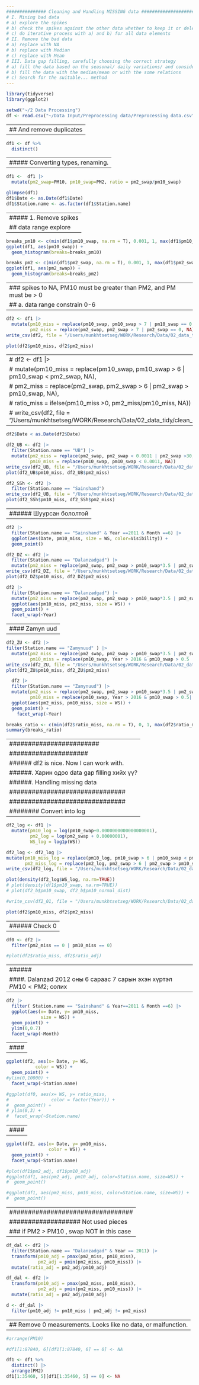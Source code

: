 ```yaml
---
############### Cleaning and Handling MISSING data #########################
# I. Mining bad data
# a) explore the spikes
# b) check the spikes against the other data whether to keep it or delete it
# c) do iterative process with a) and b) for all data elements
# II. Remove the bad data
# a) replace with NA
# b) replace with Median
# c) replace with Mean
# III. Data gap filling, carefully choosing the correct strategy
# a) fill the data based on the seasonal/ daily variations/ and consider trend
# b) fill the data with the median/mean or with the some relations
# c) Search for the suitable... method
---
```


```r
library(tidyverse)
library(ggplot2)

setwd("~/2 Data Processing")
df <- read.csv("~/Data Input/Preprocessing data/Preprocessing data.csv")
```

---
## And remove duplicates
---

```r
df1 <- df %>%
  distinct()
```

---
##### Converting types, renaming.
---

```r
df1 <-  df1 |>
  mutate(pm2_swap=PM10, pm10_swap=PM2, ratio = pm2_swap/pm10_swap)

glimpse(df1)
df1$Date <- as.Date(df1$Date)
df1$Station.name <- as.factor(df1$Station.name) 
```

---
##### 1. Remove spikes
##  data range explore
---

```r
breaks_pm10 <- c(min(df1$pm10_swap, na.rm = T), 0.001, 1, max(df1$pm10_swap, na.rm = T))
ggplot(df1, aes(pm10_swap)) + 
  geom_histogram(breaks=breaks_pm10)

breaks_pm2 <- c(min(df1$pm2_swap, na.rm = T), 0.001, 1, max(df1$pm2_swap, na.rm = T))
ggplot(df1, aes(pm2_swap)) + 
  geom_histogram(breaks=breaks_pm2)
```

---
### spikes to NA, PM10 must be greater than PM2, and PM must be > 0
## a. data range constrain 0-6
---

```r
df2 <- df1 |>
  mutate(pm10_miss = replace(pm10_swap, pm10_swap > 7 | pm10_swap == 0 , NA), 
         pm2_miss = replace(pm2_swap, pm2_swap > 7 | pm2_swap == 0, NA))
write_csv(df2, file = "/Users/munkhtsetseg/WORK/Research/Data/02_data_tidy/clean_df2.csv")

plot(df2$pm10_miss, df2$pm2_miss)
```

---
# df2 <- df1 |>
#  mutate(pm10_miss = replace(pm10_swap, pm10_swap > 6 | pm10_swap < pm2_swap, NA), 
#         pm2_miss = replace(pm2_swap, pm2_swap > 6 | pm2_swap > pm10_swap, NA),
#         ratio_miss = ifelse(pm10_miss >0, pm2_miss/pm10_miss, NA))
# write_csv(df2, file = "/Users/munkhtsetseg/WORK/Research/Data/02_data_tidy/clean_df2.csv")
---

```r
df2$Date < as.Date(df2$Date)

df2_UB <- df2 |>
  filter(Station.name == "UB") |>
  mutate(pm2_miss = replace(pm2_swap, pm2_swap < 0.0011 | pm2_swap >30, NA),
         pm10_miss = replace(pm10_swap, pm10_swap < 0.0011, NA))
write_csv(df2_UB, file = "/Users/munkhtsetseg/WORK/Research/Data/02_data_tidy/clean_df2_UB.csv")
plot(df2_UB$pm10_miss, df2_UB$pm2_miss)

df2_SSh <- df2 |>
  filter(Station.name == "Sainshand")
write_csv(df2_UB, file = "/Users/munkhtsetseg/WORK/Research/Data/02_data_tidy/clean_df2_SSh.csv")
plot(df2_SSh$pm10_miss, df2_SSh$pm2_miss)
```

---
###### Шуурсан бололтой
---

```r
df2 |>
  filter(Station.name == "Sainshand" & Year ==2011 & Month ==6) |>
  ggplot(aes(Date, pm10_miss, size = WS, color=Visibility)) +
  geom_point()
```

```r
df2_DZ <- df2 |>
  filter(Station.name == "Dalanzadgad") |>
  mutate(pm2_miss = replace(pm2_swap, pm2_swap > pm10_swap*3.5 | pm2_swap == 0, NA))
write_csv(df2_DZ, file = "/Users/munkhtsetseg/WORK/Research/Data/02_data_tidy/clean_df2_DZ.csv")
plot(df2_DZ$pm10_miss, df2_DZ$pm2_miss)

df2 |>
  filter(Station.name == "Dalanzadgad") |>
  mutate(pm2_miss = replace(pm2_swap, pm2_swap > pm10_swap*3.5 | pm2_swap == 0, NA)) |>
  ggplot(aes(pm10_miss, pm2_miss, size = WS)) +
  geom_point() +
  facet_wrap(~Year)
```

---
#### Zamyn uud
---

```r
df2_ZU <- df2 |>
filter(Station.name == "Zamynuud" ) |>
  mutate(pm2_miss = replace(pm2_swap, pm2_swap > pm10_swap*3.5 | pm2_swap == 0, NA),
         pm10_miss = replace(pm10_swap, Year > 2016 & pm10_swap > 0.5 | Year > 2017, NA))
write_csv(df2_ZU, file = "/Users/munkhtsetseg/WORK/Research/Data/02_data_tidy/clean_df2_ZU.csv")
plot(df2_ZU$pm10_miss, df2_ZU$pm2_miss)
```

```r
  df2 |>
  filter(Station.name == "Zamynuud") |>
  mutate(pm2_miss = replace(pm2_swap, pm2_swap > pm10_swap*3.5 | pm2_swap == 0, NA),
         pm10_miss = replace(pm10_swap, Year > 2016 & pm10_swap > 0.5| Year > 2017, NA)) |>
  ggplot(aes(pm2_miss, pm10_miss, size = WS)) +
  geom_point() +
    facet_wrap(~Year)
```

```r
breaks_ratio <- c(min(df2$ratio_miss, na.rm = T), 0, 1, max(df2$ratio_miss, na.rm = T))
summary(breaks_ratio)
```

---
########################
#####################
######    df2 is nice. Now I can work with.
######.   Харин одоо data gap filling хийх үү?
######.   Handling missing data
###############################
###############################
######## Convert into log
---

```r
df2_log <- df1 |>
  mutate(pm10_log = log(pm10_swap+0.0000000000000000001),
         pm2_log = log(pm2_swap + 0.00000001),
         WS_log = log1p(WS))
```

```r
df2_log <- df2_log |>
mutate(pm10_miss_log = replace(pm10_log, pm10_swap > 6 | pm10_swap < pm2_swap | pm10_swap == 0, NA), 
       pm2_miss_log = replace(pm2_log, pm2_swap > 6 | pm2_swap > pm10_swap |pm2_swap == 0 , NA))
write_csv(df2_log, file = "/Users/munkhtsetseg/WORK/Research/Data/02_data_tidy/clean_df2.csv")
```

```r
plot(density(df2_log$WS_log, na.rm=TRUE)) 
# plot(density(df1$pm10_swap, na.rm=TRUE))
# plot(df2_b$pm10_swap, df2_b$pm10_normal_dist)
```

```r
#write_csv(df2_01, file = "/Users/munkhtsetseg/WORK/Research/Data/02_data_tidy/clean_df2_01.csv")
```

```r
plot(df2$pm10_miss, df2$pm2_miss)
```

---
###### Check 0
---

```r
df0 <- df2 |>
  filter(pm2_miss == 0 | pm10_miss == 0)

#plot(df2$ratio_miss, df2$ratio_adj)
```

---
######
####.   Dalanzad 2012 оны 6 сараас 7 сарын эхэн хүртэл $PM10<PM2$; солих
---

```r
df2 |>
  filter( Station.name == "Sainshand" & Year==2011 & Month ==6) |>
  ggplot(aes(x= Date, y= pm10_miss, 
             size = WS)) + 
  geom_point() +
  ylim(0,0.7)
  facet_wrap(~Month)
```

---
####
---

```r
ggplot(df2, aes(x= Date, y= WS, 
           color = WS)) + 
  geom_point() +
#ylim(0,10000) +
  facet_wrap(~Station.name)
```

```r
#ggplot(df0, aes(x= WS, y= ratio_miss, 
#                color = factor(Year))) + 
#  geom_point() +
# ylim(0,3) +
#  facet_wrap(~Station.name)
```

---
####
---

```r
ggplot(df2, aes(x= Date, y= pm10_miss, 
                color = WS)) + 
  geom_point() +
  facet_wrap(~Station.name)
```

```r
#plot(df1$pm2_adj, df1$pm10_adj)
#ggplot(df1, aes(pm2_adj, pm10_adj, color=Station.name, size=WS)) + 
#  geom_point()
```

```r
#ggplot(df1, aes(pm2_miss, pm10_miss, color=Station.name, size=WS)) + 
#  geom_point()
```

---
#################################
################### Not used pieces
### if PM2 > PM10 , swap  NOT in this case
---

```r
df_dal <- df2 |>
  filter(Station.name == "Dalanzadgad" & Year == 2011) |>
  transform(pm10_adj = pmax(pm2_miss, pm10_miss), 
            pm2_adj = pmin(pm2_miss, pm10_miss)) |>
  mutate(ratio_adj = pm2_adj/pm10_adj)
```

```r
df_dal <- df2 |>
  transform(pm10_adj = pmax(pm2_miss, pm10_miss), 
            pm2_adj = pmin(pm2_miss, pm10_miss)) |>
  mutate(ratio_adj = pm2_adj/pm10_adj)
```

```r
d <- df_dal |>
  filter(pm10_adj != pm10_miss | pm2_adj != pm2_miss)
```

---
## Remove 0 measurements. Looks like no data, or malfunction. 
---

```r
#arrange(PM10) 
```

```r
#df1[1:87840, 6][df1[1:87840, 6] == 0] <- NA
```

```r
df1 <- df1 %>%
  distinct() |>
  arrange(PM2) 
df1[1:35460, 5][df1[1:35460, 5] == 0] <- NA
```
